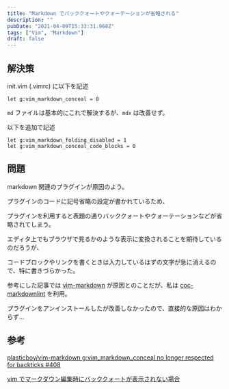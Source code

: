```yaml
---
title: "Markdown でバッククォートやクォーテーションが省略される"
description: ""
pubDate: "2021-04-09T15:33:31.968Z"
tags: ["Vim", "Markdown"]
draft: false
---
```


## 解決策

init.vim (.vimrc) に以下を記述

```vim
let g:vim_markdown_conceal = 0
```

`md` ファイルは基本的にこれで解決するが、`mdx` は改善せず。

以下を追加で記述

```vim
let g:vim_markdown_folding_disabled = 1
let g:vim_markdown_conceal_code_blocks = 0
```

## 問題

markdown 関連のプラグインが原因のよう。

プラグインのコードに記号省略の設定が書かれているため、

プラグインを利用すると表題の通りバッククォートやクォーテーションなどが省略されてしまう。

エディタ上でもブラウザで見るかのような表示に変換されることを期待しているのだろうが、

コードブロックやリンクを書くときは入力しているはずの文字が急に消えるので、特に書きづらかった。

参考にした記事では [vim-markdown](https://github.com/plasticboy/vim-markdown) が原因とのことだが、私は [coc-markdownlint](https://github.com/fannheyward/coc-markdownlint) を利用。

プラグインをアンインストールしたが改善しなかったので、直接的な原因はわからず…

## 参考

[plasticboy/vim-markdown g:vim_markdown_conceal no longer respected for backticks #408](https://github.com/plasticboy/vim-markdown/issues/408)

[vim でマークダウン編集時にバッククォートが表示されない場合](vimでマークダウン編集時にバッククォートが表示されない場合)
